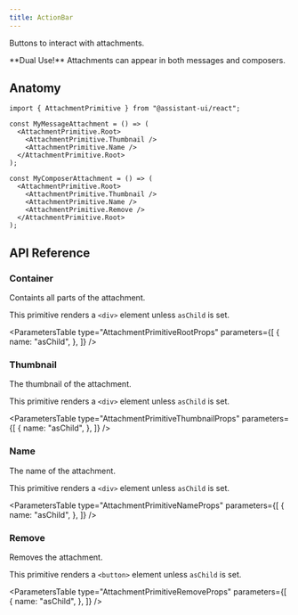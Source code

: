 ```yaml
---
title: ActionBar
---
```


Buttons to interact with attachments.


<Callout>
  **Dual Use!** Attachments can appear in both messages and composers.
</Callout>

## Anatomy

```tsx
import { AttachmentPrimitive } from "@assistant-ui/react";

const MyMessageAttachment = () => (
  <AttachmentPrimitive.Root>
    <AttachmentPrimitive.Thumbnail />
    <AttachmentPrimitive.Name />
  </AttachmentPrimitive.Root>
);

const MyComposerAttachment = () => (
  <AttachmentPrimitive.Root>
    <AttachmentPrimitive.Thumbnail />
    <AttachmentPrimitive.Name />
    <AttachmentPrimitive.Remove />
  </AttachmentPrimitive.Root>
);
```

## API Reference

### Container

Containts all parts of the attachment.

This primitive renders a `<div>` element unless `asChild` is set.

<ParametersTable
  type="AttachmentPrimitiveRootProps"
  parameters={[
    {
      name: "asChild",
    },
  ]}
/>

### Thumbnail

The thumbnail of the attachment.

This primitive renders a `<div>` element unless `asChild` is set.

<ParametersTable
  type="AttachmentPrimitiveThumbnailProps"
  parameters={[
    {
      name: "asChild",
    },
  ]}
/>

### Name

The name of the attachment.

This primitive renders a `<div>` element unless `asChild` is set.

<ParametersTable
  type="AttachmentPrimitiveNameProps"
  parameters={[
    {
      name: "asChild",
    },
  ]}
/>

### Remove

Removes the attachment.

This primitive renders a `<button>` element unless `asChild` is set.

<ParametersTable
  type="AttachmentPrimitiveRemoveProps"
  parameters={[
    {
      name: "asChild",
    },
  ]}
/>
